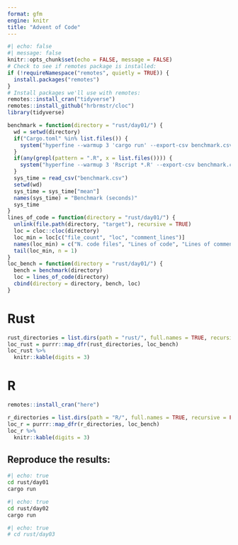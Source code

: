 ```yaml
---
format: gfm
engine: knitr
title: "Advent of Code"
---
```


```r
#| echo: false
#| message: false
knitr::opts_chunk$set(echo = FALSE, message = FALSE)
# Check to see if remotes package is installed:
if (!requireNamespace("remotes", quietly = TRUE)) {
  install.packages("remotes")
}
# Install packages we'll use with remotes:
remotes::install_cran("tidyverse")
remotes::install_github("hrbrmstr/cloc")
library(tidyverse)
```


```r
benchmark = function(directory = "rust/day01/") {
  wd = setwd(directory)
  if("Cargo.toml" %in% list.files()) {
    system("hyperfine --warmup 3 'cargo run' --export-csv benchmark.csv")
  }
  if(any(grepl(pattern = ".R", x = list.files()))) {
    system("hyperfine --warmup 3 'Rscript *.R' --export-csv benchmark.csv")
  }
  sys_time = read_csv("benchmark.csv")
  setwd(wd)
  sys_time = sys_time["mean"]
  names(sys_time) = "Benchmark (seconds)"
  sys_time
}
lines_of_code = function(directory = "rust/day01/") {
  unlink(file.path(directory, "target"), recursive = TRUE)
  loc = cloc::cloc(directory)
  loc_min = loc[c("file_count", "loc", "comment_lines")]
  names(loc_min) = c("N. code files", "Lines of code", "Lines of comments")
  tail(loc_min, n = 1)
}
loc_bench = function(directory = "rust/day01/") {
  bench = benchmark(directory)
  loc = lines_of_code(directory)
  cbind(directory = directory, bench, loc)
}
```


# Rust

```r
rust_directories = list.dirs(path = "rust/", full.names = TRUE, recursive = FALSE)
loc_rust = purrr::map_dfr(rust_directories, loc_bench)
loc_rust %>% 
  knitr::kable(digits = 3)
```

# R

```r
remotes::install_cran("here")
```

```r
r_directories = list.dirs(path = "R/", full.names = TRUE, recursive = FALSE)
loc_r = purrr::map_dfr(r_directories, loc_bench)
loc_r %>% 
  knitr::kable(digits = 3)
```

## Reproduce the results:

```zsh
#| echo: true
cd rust/day01
cargo run
```

```bash
#| echo: true
cd rust/day02
cargo run
```

```bash
#| echo: true
# cd rust/day03
```
